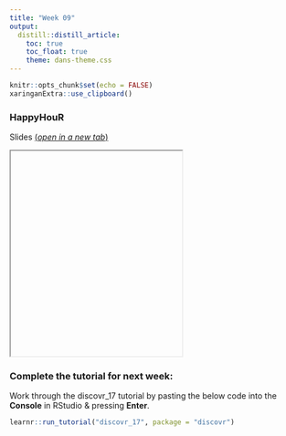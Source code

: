 ```yaml
---
title: "Week 09"
output:
  distill::distill_article:
    toc: true
    toc_float: true
    theme: dans-theme.css
---
```


```r
knitr::opts_chunk$set(echo = FALSE)
xaringanExtra::use_clipboard()
```

### HappyHouR 

Slides [(*open in a new tab*)](){target="_blank"}

<iframe id="inlineFrameExample"
    title="Inline Frame Example"
    height="360"
    src="">
</iframe>


### Complete the tutorial for next week: 

:::ojtask

Work through the discovr_17 tutorial by pasting the below code into the **Console** in RStudio & pressing **Enter**.

```r

learnr::run_tutorial("discovr_17", package = "discovr")

```

:::

<br>